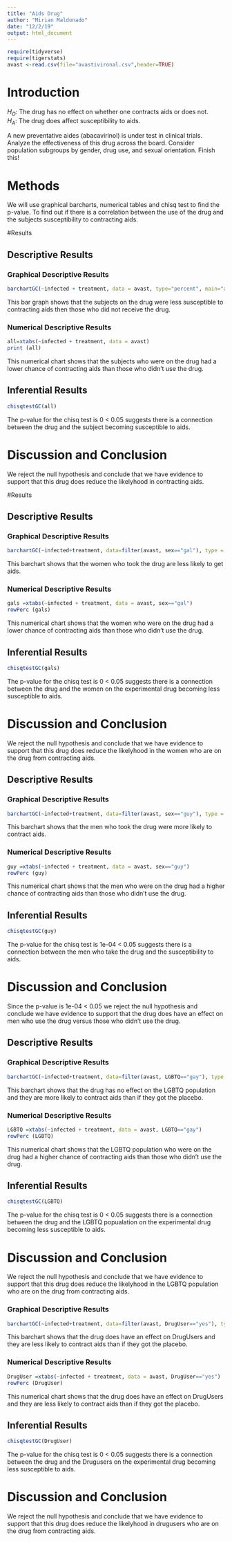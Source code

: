 ---
title: "Aids Drug"
author: "Mirian Maldonado"
date: "12/2/19"
output: html_document
---

```{r include=FALSE,echo=FALSE}
require(tidyverse)
require(tigerstats)
avast <-read.csv(file="avastivironal.csv",header=TRUE)
```

# Introduction

<!--In this section you explain what you are trying to show.  Where did the data come from?  What is the research or other question you are trying to answer?.  If you skimp in this section expect to be marked down in your grade. Paint a picture of the project a couple of paragraphs is expected!-->
$H_O$: The drug has no effect on whether one contracts aids or does not.  
$H_A$: The drug does affect susceptibility to aids.

A new  preventative aides (abacavirinol) is under test in clinical trials. Analyze the effectiveness of this drug across the board. Consider population subgroups by gender, drug use, and sexual orientation. Finish this!

# Methods

<!--Decide on your methods:  use "variable analysis" or other appropriate descriptors.  Make sure to choose at least one graphical method and at least one numerical method. Discuss what data manipulations may be needed for example subsetting or other binning procedures and what sort of graphical displays and inferential tools will be used!-->

We will use graphical barcharts, numerical tables and chisq test to find the p-value. To find out if there is a correlation between the use of the drug and the subjects susceptibility to contracting aids.

#Results

<!--Divide this section into two sub-sections:  One for your descriptive  results and one for your inferential results.!-->

## Descriptive Results


### Graphical Descriptive Results

<!--Graphical results here.  Make sure to show your code.  Provide appropriate labels for axes, giving units if possible, and provide a good title for the graph, too.  Use the graphical results to describe the patterns if any that exist in the data as focused toward the research question. Bottom line is to explain the features of the graph that are relevant to conforming or departing to what is expected by your null hypothesis !-->

```{r}
barchartGC(~infected + treatment, data = avast, type="percent", main="all")
```

This bar graph shows that the subjects on the drug were less susceptible to contracting aids then those who did not receive the drug.

### Numerical Descriptive Results

<!--Numerical results go here. Use the numerical results to describe the patterns if any that exist in the data as focused toward the research question!-->

```{r}
all=xtabs(~infected + treatment, data = avast)
print (all)
```

This numerical chart shows that the subjects who were on the drug had a lower chance of contracting aids than those who didn't use the drug.

## Inferential Results

<!--State hypothesis clearly.  Make sure your discussion of the inferential test covers all the aspects that the test output produces, such as test statistic, p-value etc.  Make a decision about the null hypothesis, explain the assumptions on which the selected test/procedure was based, and why the chosen procedure satisfys the assumptions and is appropriate to answer the research question!-->

```{r}
chisqtestGC(all)
```

The p-value for the chisq test is 0 < 0.05 suggests there is a connection between the drug and the subject becoming susceptible to aids.

# Discussion and Conclusion

<!--Discussion and conclusion here.  If you found a relationship be sure to consider whether the relationship occurs because one of the variavbles causes the other, or whether they perhasps are related for some other reason.  Watch the chapter 6 videos from the GeorgeTown videos collection.!-->

We reject the null hypothesis and conclude that we have evidence to support that this drug does reduce the likelyhood in contracting aids.

#Results

<!--Divide this section into two sub-sections:  One for your descriptive  results and one for your inferential results.!-->







## Descriptive Results


### Graphical Descriptive Results

<!--Graphical results here.  Make sure to show your code.  Provide appropriate labels for axes, giving units if possible, and provide a good title for the graph, too.  Use the graphical results to describe the patterns if any that exist in the data as focused toward the research question. Bottom line is to explain the features of the graph that are relevant to conforming or departing to what is expected by your null hypothesis !-->

```{r}
barchartGC(~infected+treatment, data=filter(avast, sex=="gal"), type = "percent",main="gal")
```

This barchart shows that the women who took the drug are less likely to get aids.

### Numerical Descriptive Results

<!--Numerical results go here. Use the numerical results to describe the patterns if any that exist in the data as focused toward the research question!-->

```{r}
gals =xtabs(~infected + treatment, data = avast, sex=="gal")
rowPerc (gals)
```

This numerical chart shows that the women who were on the drug had a lower chance of contracting aids than those who didn't use the drug.

## Inferential Results

<!--State hypothesis clearly.  Make sure your discussion of the inferential test covers all the aspects that the test output produces, such as test statistic, p-value etc.  Make a decision about the null hypothesis, explain the assumptions on which the selected test/procedure was based, and why the chosen procedure satisfys the assumptions and is appropriate to answer the research question!-->

```{r}
chisqtestGC(gals)
```

The p-value for the chisq test is 0 < 0.05 suggests there is a connection between the drug and the women on the experimental drug becoming less susceptible to aids.

# Discussion and Conclusion

We reject the null hypothesis and conclude that we have evidence to support that this drug does reduce the likelyhood in the women who are on the drug from contracting aids.

<!--Discussion and conclusion here.  If you found a relationship be sure to consider whether the relationship occurs because one of the variavbles causes the other, or whether they perhasps are related for some other reason.  Watch the chapter 6 videos from the GeorgeTown videos collection.!-->







## Descriptive Results


### Graphical Descriptive Results

<!--Graphical results here.  Make sure to show your code.  Provide appropriate labels for axes, giving units if possible, and provide a good title for the graph, too.  Use the graphical results to describe the patterns if any that exist in the data as focused toward the research question. Bottom line is to explain the features of the graph that are relevant to conforming or departing to what is expected by your null hypothesis !-->

```{r}
barchartGC(~infected+treatment, data=filter(avast, sex=="guy"), type = "percent", main="guy")
```

This barchart shows that the men who took the drug were more likely to contract aids.

### Numerical Descriptive Results

<!--Numerical results go here. Use the numerical results to describe the patterns if any that exist in the data as focused toward the research question!-->

```{r}
guy =xtabs(~infected + treatment, data = avast, sex=="guy")
rowPerc (guy)
```

This numerical chart shows that the men who were on the drug had a higher chance of contracting aids than those who didn't use the drug.

## Inferential Results

<!--State hypothesis clearly.  Make sure your discussion of the inferential test covers all the aspects that the test output produces, such as test statistic, p-value etc.  Make a decision about the null hypothesis, explain the assumptions on which the selected test/procedure was based, and why the chosen procedure satisfys the assumptions and is appropriate to answer the research question!-->

```{r}
chisqtestGC(guy)
```

The p-value for the chisq test is 1e-04 < 0.05 suggests there is a connection between the men who take the drug and the susceptibility to aids.

# Discussion and Conclusion

Since the p-value is 1e-04 < 0.05 we reject the null hypothesis and conclude we have evidence to support that the drug does have an effect on men who use the drug versus those who didn't use the drug.

<!--Discussion and conclusion here.  If you found a relationship be sure to consider whether the relationship occurs because one of the variavbles causes the other, or whether they perhasps are related for some other reason.  Watch the chapter 6 videos from the GeorgeTown videos collection.!-->






## Descriptive Results


### Graphical Descriptive Results

<!--Graphical results here.  Make sure to show your code.  Provide appropriate labels for axes, giving units if possible, and provide a good title for the graph, too.  Use the graphical results to describe the patterns if any that exist in the data as focused toward the research question. Bottom line is to explain the features of the graph that are relevant to conforming or departing to what is expected by your null hypothesis !-->

```{r}
barchartGC(~infected+treatment, data=filter(avast, LGBTQ=="gay"), type = "percent", main="LGBTQ")
```

This barchart shows that the drug has no effect on the LGBTQ population and they are more likely to contract aids than if they got the placebo.

### Numerical Descriptive Results

<!--Numerical results go here. Use the numerical results to describe the patterns if any that exist in the data as focused toward the research question!-->

```{r}
LGBTQ =xtabs(~infected + treatment, data = avast, LGBTQ=="gay")
rowPerc (LGBTQ)
```

This numerical chart shows that the LGBTQ population who were on the drug had a higher chance of contracting aids than those who didn't use the drug.

## Inferential Results

<!--State hypothesis clearly.  Make sure your discussion of the inferential test covers all the aspects that the test output produces, such as test statistic, p-value etc.  Make a decision about the null hypothesis, explain the assumptions on which the selected test/procedure was based, and why the chosen procedure satisfys the assumptions and is appropriate to answer the research question!-->

```{r}
chisqtestGC(LGBTQ)
```

The p-value for the chisq test is 0 < 0.05 suggests there is a connection between the drug and the LGBTQ popualation on the experimental drug becoming less susceptible to aids.

# Discussion and Conclusion

We reject the null hypothesis and conclude that we have evidence to support that this drug does reduce the likelyhood in the LGBTQ population who are on the drug from contracting aids.

<!--Discussion and conclusion here.  If you found a relationship be sure to consider whether the relationship occurs because one of the variavbles causes the other, or whether they perhasps are related for some other reason.  Watch the chapter 6 videos from the GeorgeTown videos collection.!-->







### Graphical Descriptive Results

<!--Graphical results here.  Make sure to show your code.  Provide appropriate labels for axes, giving units if possible, and provide a good title for the graph, too.  Use the graphical results to describe the patterns if any that exist in the data as focused toward the research question. Bottom line is to explain the features of the graph that are relevant to conforming or departing to what is expected by your null hypothesis !-->

```{r}
barchartGC(~infected+treatment, data=filter(avast, DrugUser=="yes"), type = "percent", main="DrugUser")
```

This barchart shows that the drug does have an effect on DrugUsers and they are less likely to  contract aids than if they got the placebo.

### Numerical Descriptive Results

<!--Numerical results go here. Use the numerical results to describe the patterns if any that exist in the data as focused toward the research question!-->

```{r}
DrugUser =xtabs(~infected + treatment, data = avast, DrugUser=="yes")
rowPerc (DrugUser)
```

This numerical chart shows that the drug does have an effect on DrugUsers and they are less likely to contract aids than if they got the placebo.

## Inferential Results

<!--State hypothesis clearly.  Make sure your discussion of the inferential test covers all the aspects that the test output produces, such as test statistic, p-value etc.  Make a decision about the null hypothesis, explain the assumptions on which the selected test/procedure was based, and why the chosen procedure satisfys the assumptions and is appropriate to answer the research question!-->

```{r}
chisqtestGC(DrugUser)
```

The p-value for the chisq test is 0 < 0.05 suggests there is a connection between the drug and the Drugusers on the experimental drug becoming less susceptible to aids.

# Discussion and Conclusion

We reject the null hypothesis and conclude that we have evidence to support that this drug does reduce the likelyhood in drugusers who are on the drug from contracting aids.

<!--Discussion and conclusion here.  If you found a relationship be sure to consider whether the relationship occurs because one of the variavbles causes the other, or whether they perhasps are related for some other reason.  Watch the chapter 6 videos from the GeorgeTown videos collection.!-->